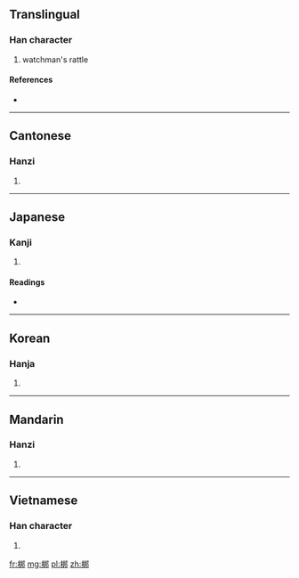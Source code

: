 ==Translingual==

===Han character===
{{Han char|rn=75|rad=木|as=07|sn=11|four=4792<sub>7</sub>|canj=木手十中 (DQJL)}}

# watchman's rattle

====References====
* {{Han ref|kx=0528.110|dkj=14831|dj=0917.010|hdz=21192.060|uh=6886|ud=26758|bh=B1F5|bd=45557}}

----

==Cantonese==

===Hanzi===
{{yue-hanzi|jyut=|y=bong1}}

# {{defn|Cantonese|sort=木07}}

----

==Japanese==

===Kanji===
{{ja-kanji|grade=|rs=木07}}

# {{defn|Japanese|sort=木07}}

====Readings====
* {{ja-readings|on=[[ほう]] (hō)|kun=}}

----

==Korean==

===Hanja===
{{ko-hanja|hangeul=방|eumhun=|rv=bang|mr=pang|y=pang}}

# {{defn|Korean|sort=木07}}

----

==Mandarin==

===Hanzi===
{{cmn-hanzi|pin=[[bāng]] ([[bang1]])|wg=pang<sup>1</sup>}}

# {{defn|Mandarin|sort=木07}}

----

==Vietnamese==

===Han character===
{{vi-hantu|[[bang]], [[bương]]|rs=木07}}

# {{defn|Vietnamese|sort=木07}}

[[fr:梆]]
[[mg:梆]]
[[pl:梆]]
[[zh:梆]]